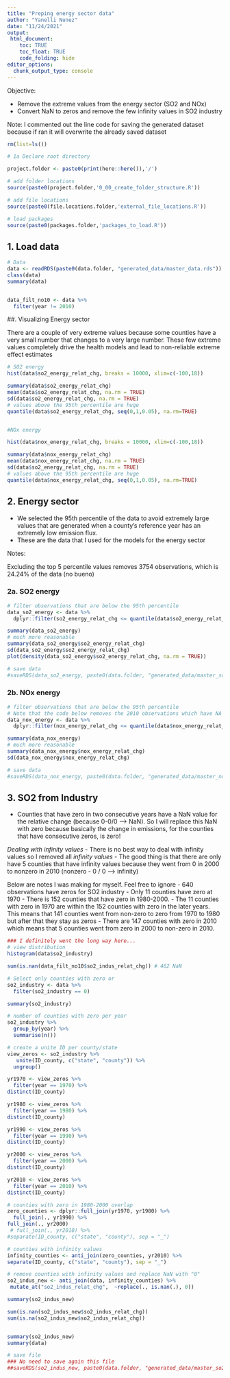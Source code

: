 ```yaml
---
title: "Preping energy sector data"
author: "Yanelli Nunez"
date: "11/24/2021"
output:
 html_document:
    toc: TRUE
    toc_float: TRUE
    code_folding: hide
editor_options: 
  chunk_output_type: console
---
```


Objective:  

- Remove the extreme values from the energy sector (SO2 and NOx) 
- Convert NaN to zeros and remove the few infinity values in SO2 industry

Note: I commented out the line code for saving the generated dataset because if ran it will overwrite the already saved dataset


```r

rm(list=ls())

# 1a Declare root directory

project.folder <- paste0(print(here::here()),'/')

# add folder locations
source(paste0(project.folder,'0_00_create_folder_structure.R'))

# add file locations
source(paste0(file.locations.folder,'external_file_locations.R'))

# load packages
source(paste0(packages.folder,'packages_to_load.R'))

```

## 1. Load data

```r

# Data
data <- readRDS(paste0(data.folder, "generated_data/master_data.rds"))
class(data)
summary(data)


data_filt_no10 <- data %>%
  filter(year != 2010)

```

##. Visualizing Energy sector

There are a couple of very extreme values because some counties have a very small number that changes to a very large number. These few extreme values completely drive the health models and lead to non-reliable extreme effect estimates
```r

# SO2 energy 
hist(data$so2_energy_relat_chg, breaks = 10000, xlim=c(-100,18))

summary(data$so2_energy_relat_chg)
mean(data$so2_energy_relat_chg, na.rm = TRUE)
sd(data$so2_energy_relat_chg, na.rm = TRUE)
# values above the 95th percentile are huge
quantile(data$so2_energy_relat_chg, seq(0,1,0.05), na.rm=TRUE) 


#NOx energy

hist(data$nox_energy_relat_chg, breaks = 10000, xlim=c(-100,18))

summary(data$nox_energy_relat_chg)
mean(data$nox_energy_relat_chg, na.rm = TRUE)
sd(data$so2_energy_relat_chg, na.rm = TRUE)
# values above the 95th percentile are huge
quantile(data$nox_energy_relat_chg, seq(0,1,0.05), na.rm=TRUE) 

```

## 2. Energy sector

- We selected the 95th percentile of the data to avoid extremely large values that are generated when a county's reference year has an extremely low emission flux.
- These are the data that I used for the models for the energy sector

Notes:

Excluding the top 5 percentile values removes 3754 observations, which is 24.24% of the data (no bueno)

### 2a. SO2 energy 


```r

# filter observations that are below the 95th percentile
data_so2_energy <- data %>%
  dplyr::filter(so2_energy_relat_chg <= quantile(data$so2_energy_relat_chg, 0.95, na.rm=TRUE ))

summary(data_so2_energy)
# much more reasonable
summary(data_so2_energy$so2_energy_relat_chg)
sd(data_so2_energy$so2_energy_relat_chg)
plot(density(data_so2_energy$so2_energy_relat_chg, na.rm = TRUE))

# save data
#saveRDS(data_so2_energy, paste0(data.folder, "generated_data/master_so2_energy.rds"))

```

### 2b. NOx energy

```r

# filter observations that are below the 95th percentile
# Note that the code below removes the 2010 observations which have NA for the relative diff variables
data_nox_energy <- data %>%
  dplyr::filter(nox_energy_relat_chg <= quantile(data$nox_energy_relat_chg, 0.95, na.rm=TRUE ))

summary(data_nox_energy)
# much more reasonable
summary(data_nox_energy$nox_energy_relat_chg)
sd(data_nox_energy$nox_energy_relat_chg)

# save data
#saveRDS(data_nox_energy, paste0(data.folder, "generated_data/master_nox_energy.rds"))

```

## 3. SO2 from Industry

- Counties that have zero in two consecutive years have a NaN value for the relative change (because 0-0/0 --> NaN). So I will replace this NaN with zero because basically the change in emissions, for the counties that have consecutive zeros, is zero!

*Dealing with infinity values*
- There is no best way to deal with infinity values so I removed all *infinity values*
- The good thing is that there are only have 5 counties that have infinity values because they went from 0 in 2000 to nonzero in 2010 (nonzero - 0 / 0 --> infinity)



Below are notes I was making for myself. Feel free to ignore 
- 640 observations have zeros for SO2 industry 
- Only 11 counties have zero at 1970
- There is 152 counties that have zero in 1980-2000. 
- The 11 counties with zero in 1970 are within the 152 counties with zero in the later years. This means that 141 counties went from non-zero to zero from 1970 to 1980 but after that they stay as zeros
- There are 147 counties with zero in 2010 which means that 5 counties went from zero in 2000 to non-zero in 2010. 


```r
### I definitely went the long way here... 
# view distribution
histogram(data$so2_industry)

sum(is.nan(data_filt_no10$so2_indus_relat_chg)) # 462 NaN

# Select only counties with zero or
so2_industry <- data %>%
  filter(so2_industry == 0)

summary(so2_industry)

# number of counties with zero per year
so2_industry %>%
  group_by(year) %>%
  summarise(n())

# create a unite ID per county/state
view_zeros <- so2_industry %>%
   unite(ID_county, c("state", "county")) %>%
  ungroup()

yr1970 <- view_zeros %>%
  filter(year == 1970) %>%
distinct(ID_county)

yr1980 <- view_zeros %>%
  filter(year == 1980) %>%
distinct(ID_county) 

yr1990 <- view_zeros %>%
  filter(year == 1990) %>%
distinct(ID_county) 

yr2000 <- view_zeros %>%
  filter(year == 2000) %>%
distinct(ID_county) 

yr2010 <- view_zeros %>%
  filter(year == 2010) %>%
distinct(ID_county) 

# counties with zero in 1980-2000 overlap 
zero_counties <- dplyr::full_join(yr1970, yr1980) %>%
  full_join(., yr1990) %>%
full_join(., yr2000) 
 # full_join(., yr2010) %>%
#separate(ID_county, c("state", "county"), sep = "_")

# counties with infinity values 
infinity_counties <- anti_join(zero_counties, yr2010) %>%
separate(ID_county, c("state", "county"), sep = "_")

# remove counties with infinity values and replace NaN with "0"
so2_indus_new <- anti_join(data, infinity_counties) %>%
 mutate_at("so2_indus_relat_chg",  ~replace(., is.nan(.), 0))

summary(so2_indus_new)

sum(is.nan(so2_indus_new$so2_indus_relat_chg))
sum(is.na(so2_indus_new$so2_indus_relat_chg))


summary(so2_indus_new)
summary(data)

# save file
### No need to save again this file
##saveRDS(so2_indus_new, paste0(data.folder, "generated_data/master_so2_industry.rds"))

```

